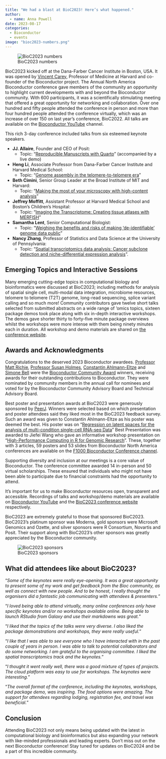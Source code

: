 ```yaml
---
title: "We had a blast at BioC2023! Here’s what happened."
author:
  - name: Anna Powell
date: 2023-08-17
categories:
  - Bioconductor
  - events
image: "bioc2023-numbers.png"
---
```


![BioC2023 numbers](bioc2023-numbers.png)

BioC2023 kicked off at the Dana-Farber Cancer Institute in Boston, USA. It was opened by [Vincent Carey](https://connects.catalyst.harvard.edu/Profiles/profile/1256034), Professor of Medicine at Harvard and co-founder of the Bioconductor project. The Annual North America Bioconductor conference gave members of the community an opportunity to highlight current developments with and beyond the Bioconductor community. With 600 participants, it was a scientifically stimulating meeting that offered a great opportunity for networking and collaboration. Over one hundred and fifty people attended the conference in person and more than four hundred people attended the conference virtually, which was an increase of over 150 on last year’s conference, BioC2022. All talks are available on the [Bioconductor YouTube](https://www.youtube.com/@bioconductor/videos) channel.

This rich 3-day conference included talks from six esteemed keynote speakers. 

- **JJ. Allaire**, Founder and CEO of Posit:
    - Topic: "[Reproducible Manuscripts with Quarto](https://www.youtube.com/watch?v=0wB4K08ui4c)" (accompanied by a live demo)
- **Heng Li**, Associate Professor from Dana-Farber Cancer Institute and Harvard Medical School:
    - Topic: "[Genome assembly in the telomere-to-telomere era](https://www.youtube.com/watch?v=lVBPgNwI59M)"
- **Beth Cimini**, Senior Group Leader at the Broad Institute of MIT and Harvard:
    - Topic: "[Making the most of your microscopy with high-content analysis](https://youtu.be/KeJrBEAdm-8)"
- **Jeffrey Moffitt**, Assistant Professor at Harvard Medical School and Boston’s Children’s Hospital:
    - Topic: "[Imaging the Transcriptome: Creating tissue atlases with MERFISH](https://youtu.be/kp9kDwSHeWs)"
- **Samantha Lent**, Senior Computational Biologist:
    - Topic: "[Weighing the benefits and risks of making 'de-identifiable' genome data public](https://youtu.be/7fiTCkYLVxQ)"
- **Nancy Zhang**, Professor of Statistics and Data Science at the University of Pennsylvania:
    - Topic: "[Spatial transcriptomics data analysis: Cancer subclone detection and niche-differential expression analysis](https://www.youtube.com/watch?v=neN0W-ejhSw)". 

## Emerging Topics and Interactive Sessions

Many emerging cutting-edge topics in computational biology and bioinformatics were discussed at BioC2023; including methods for analysis of spatial single cell, multi-modal data integration, microbiome resources, telomere to telomere (T2T) genome, long-read sequencing, splice variant calling and so much more!  Community contributors gave twelve short talks selected from submitted abstracts on a wide range of ‘omics topics, sixteen package demos took place along with six in-depth interactive workshops. The demos gave shorter thirty to forty-five minute package overviews whilst the workshops were more intense with them being ninety minutes each in duration.  All workshop and demo materials are shared on [the conference website](https://bioc2023.bioconductor.org/workshops/).

## Awards and Acknowledgments

Congratulations to the deserved 2023 Bioconductor awardees. [Professor Matt Richie](https://www.wehi.edu.au/researcher/matthew-ritchie/), [Professor Susan Holmes](https://profiles.stanford.edu/susan-holmes), [Constantin Ahlmann-Eltze](https://www.huber.embl.de/group/people/constantin-ahlmann-eltze.html) and [Simone Bell](https://www.huber.embl.de/group/people/simone-bell.html) were the [Bioconductor Community Award](https://www.bioconductor.org/about/awards/) winners, receiving awards for their outstanding contributions to Bioconductor. They were nominated by community members in the annual call for nominees and voted for by the Bioconductor Community Advisory Board and Technical Advisory Board.

Best poster and presentation awards at BioC2023 were generously sponsored by [PeerJ](https://peerj.com/). Winners were selected based on which presentation and poster attendees said they liked most in the BioC2023 feedback survey. Such an award was given to Constantin Ahlmann-Eltze as his poster was deemed the best. His poster was on "[Regression on latent spaces for the analysis of multi-condition single-cell RNA-seq Data](https://f1000research.com/posters/12-1141)" Best Presentation was awarded to Jiefei Wang who gave an informative workshop presentation on "[High-Performance Computing in R for Genomic Research](https://www.youtube.com/watch?v=WpwH47x-f7I)".  These, together with 3 articles, 59 posters and 53 slides from Bioconductor North America conferences are available on the [F1000 Bioconductor Conference channel](https://f1000research.com/gateways/bioconductor/about-this-gateway#bioc).

Supporting diversity and inclusion at our meetings is a core value of Bioconductor. The conference committee awarded 14 in-person and 50 virtual scholarships. These ensured that individuals who might not have been able to participate due to financial constraints had the opportunity to attend.  

It's important for us to make Bioconductor resources open, transparent and accessible. Recordings of talks and workshop/demo materials are available on [Bioconductor YouTube](https://www.youtube.com/user/bioconductor) and the [BioC2023 conference website](https://bioc2023.bioconductor.org/workshops/) respectively.

BioC2023 are extremely grateful to those that sponsored BioC2023. BioC2023’s platinum sponsor was Moderna, gold sponsors were Microsoft Genomics and Ozette, and silver sponsors were R Consortium, Novartis and Posit.  Their support along with BioC2023’s other sponsors was greatly appreciated by the Bioconductor community. 

![BioC2023 sponsors](bioc2023-sponsors.png)

## What did attendees like about BioC2023?

“*Some of the keynotes were really eye-opening. It was a great opportunity to present some of my work and get feedback from the Bioc community, as well as connect with new people. And to be honest, I really thought the organisers did a fantastic job communicating with attendees & presenters.*”

 “*I loved being able to attend virtually, many online conferences only have specific keynotes and/or no workshops available online. Being able to launch RStudio from Galaxy and use their markdowns was great.*” 
 
“*I liked that the topics of the talks were very diverse. I also liked the package demonstrations and workshops, they were really useful.*”  

“*I like that I was able to see everyone who I have interacted with in the past couple of years in person. I was able to talk to potential collaborators and do some networking. I am grateful to the organising committee. I liked the spatial transcriptomics track and the keynotes.*”  

“*I thought it went really well, there was a good mixture of types of projects. The cloud platform was easy to use for workshops. The keynotes were interesting.*”  

“*The overall format of the conference, including the keynotes, workshops, and package demo, was inspiring. The food options were amazing. The support for attendees regarding lodging, registration fee, and travel was beneficial.*”  

## Conclusion
Attending BioC2023 not only means being updated with the latest in computational biology and bioinformatics but also expanding your network with like-minded professionals and leading experts. Don’t miss out on the next Bioconductor conference! Stay tuned for updates on BioC2024 and be a part of this incredible community.
 


